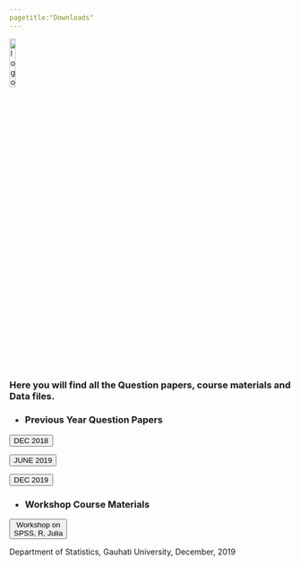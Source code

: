 ```yaml
---
pagetitle:"Downloads"
---
```


<link rel="stylesheet" href="mystyle.css" type="text/css">

<a href="index.html">
  <img src="images/logo.png" alt="logo"  style="width:15%;">
</a>


<h3>  Here you will find all the Question papers, course materials and Data files. </h3>

<!-- Add icon library -->
<link rel="stylesheet" href="https://cdnjs.cloudflare.com/ajax/libs/font-awesome/4.7.0/css/font-awesome.min.css">

<!-- Auto width -->

<h3> + Previous Year Question Papers</h3>

<a href="/files/SEC_dec_2018.zip" download>
<button class="btn"><i class="fa fa-download"></i> DEC 2018 </button>
</a>

<a href="/files/SEC_jun_2019.zip" download>
<button class="btn"><i class="fa fa-download"></i> JUNE 2019 </button>
</a>


<a href="/files/SEC_Dec_2019.zip" download>
<button class="btn"><i class="fa fa-download"></i> DEC 2019 </button>
</a>


<h3> + Workshop Course Materials </h3>

<a href="/files/GU_SPSS_R_Julia_Workshop_Material.zip" download>
<button class="btn"><i class="fa fa-download"></i> Workshop on  <br> SPSS, R, Julia </button>
</a> 

Department of Statistics, Gauhati University, December, 2019
